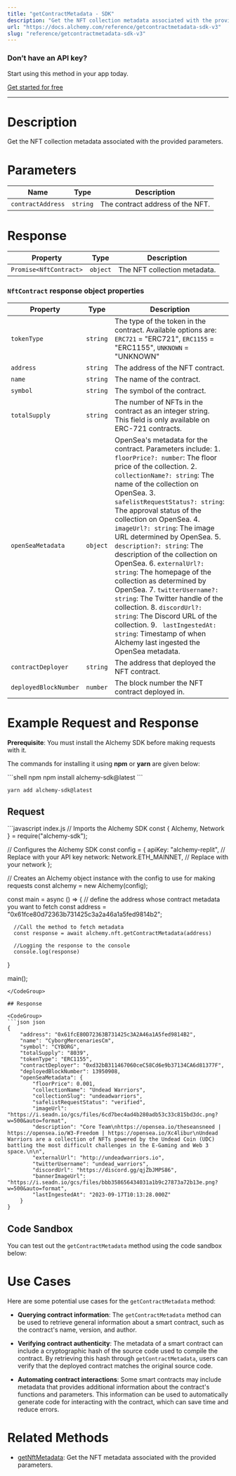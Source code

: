 ```yaml
---
title: "getContractMetadata - SDK"
description: "Get the NFT collection metadata associated with the provided parameters."
url: "https://docs.alchemy.com/reference/getcontractmetadata-sdk-v3"
slug: "reference/getcontractmetadata-sdk-v3"
---
```



### Don’t have an API key?

Start using this method in your app today.

[Get started for free](https://dashboard.alchemy.com/signup/?a=estimateGas)

***

# Description

Get the NFT collection metadata associated with the provided parameters.

# Parameters

| Name              | Type     | Description                      |
| ----------------- | -------- | -------------------------------- |
| `contractAddress` | `string` | The contract address of the NFT. |

# Response

| Property               | Type     | Description                  |
| ---------------------- | -------- | ---------------------------- |
| `Promise<NftContract>` | `object` | The NFT collection metadata. |

### `NftContract` response object properties

| Property              | Type     | Description                                                                                                                                                                                                                                                                                                                                                                                                                                                                                                                                                                                                                                                                                                                               |
| --------------------- | -------- | ----------------------------------------------------------------------------------------------------------------------------------------------------------------------------------------------------------------------------------------------------------------------------------------------------------------------------------------------------------------------------------------------------------------------------------------------------------------------------------------------------------------------------------------------------------------------------------------------------------------------------------------------------------------------------------------------------------------------------------------- |
| `tokenType`           | `string` | The type of the token in the contract. Available options are: `ERC721` = "ERC721", `ERC1155` = "ERC1155", `UNKNOWN` = "UNKNOWN"                                                                                                                                                                                                                                                                                                                                                                                                                                                                                                                                                                                                           |
| `address`             | `string` | The address of the NFT contract.                                                                                                                                                                                                                                                                                                                                                                                                                                                                                                                                                                                                                                                                                                          |
| `name`                | `string` | The name of the contract.                                                                                                                                                                                                                                                                                                                                                                                                                                                                                                                                                                                                                                                                                                                 |
| `symbol`              | `string` | The symbol of the contract.                                                                                                                                                                                                                                                                                                                                                                                                                                                                                                                                                                                                                                                                                                               |
| `totalSupply`         | `string` | The number of NFTs in the contract as an integer string. This field is only available on ERC-721 contracts.                                                                                                                                                                                                                                                                                                                                                                                                                                                                                                                                                                                                                               |
| `openSeaMetadata`     | `object` | OpenSea's metadata for the contract. Parameters include: 1. `floorPrice?: number`: The floor price of the collection. 2. `collectionName?: string`: The name of the collection on OpenSea. 3. `safelistRequestStatus?: string`: The approval status of the collection on OpenSea. 4. `imageUrl?: string`: The image URL determined by OpenSea. 5. `description?: string`: The description of the collection on OpenSea. 6. `externalUrl?: string`: The homepage of the collection as determined by OpenSea. 7. `twitterUsername?: string`: The Twitter handle of the collection. 8. `discordUrl?: string`: The Discord URL of the collection. 9. ` lastIngestedAt: string`: Timestamp of when Alchemy last ingested the OpenSea metadata. |
| `contractDeployer`    | `string` | The address that deployed the NFT contract.                                                                                                                                                                                                                                                                                                                                                                                                                                                                                                                                                                                                                                                                                               |
| `deployedBlockNumber` | `number` | The block number the NFT contract deployed in.                                                                                                                                                                                                                                                                                                                                                                                                                                                                                                                                                                                                                                                                                            |

# Example Request and Response

**Prerequisite**: You must install the Alchemy SDK before making requests with it.

The commands for installing it using **npm** or **yarn** are given below:

<CodeGroup>
  ```shell npm
  npm install alchemy-sdk@latest
  ```

  ```shell yarn
  yarn add alchemy-sdk@latest
  ```
</CodeGroup>

## Request

<CodeGroup>
  ```javascript index.js
  // Imports the Alchemy SDK
  const { Alchemy, Network } = require("alchemy-sdk");

  // Configures the Alchemy SDK
  const config = {
      apiKey: "alchemy-replit", // Replace with your API key
      network: Network.ETH_MAINNET, // Replace with your network
  };

  // Creates an Alchemy object instance with the config to use for making requests
  const alchemy = new Alchemy(config);

  const main = async () => {
      // define the address whose contract metadata you want to fetch
      const address = "0x61fce80d72363b731425c3a2a46a1a5fed9814b2";

      //Call the method to fetch metadata
      const response = await alchemy.nft.getContractMetadata(address)

      //Logging the response to the console
      console.log(response)
  }

  main();
  ```
</CodeGroup>

## Response

<CodeGroup>
  ```json json
  {
      "address": "0x61fcE80D72363B731425c3A2A46a1A5fed9814B2",
      "name": "CyborgMercenariesCm",
      "symbol": "CYBORG",
      "totalSupply": "8039",
      "tokenType": "ERC1155",
      "contractDeployer": "0xd32bB311467060ceC58Cd6e9b37134CA6d81377F",
      "deployedBlockNumber": 13950908,
      "openSeaMetadata": {
          "floorPrice": 0.001,
          "collectionName": "Undead Warriors",
          "collectionSlug": "undeadwarriors",
          "safelistRequestStatus": "verified",
          "imageUrl": "https://i.seadn.io/gcs/files/6cd7bec4ad4b280adb53c33c815bd3dc.png?w=500&auto=format",
          "description": "Core Team\nhttps://opensea.io/theseansneed | https://opensea.io/W3-Freedom | https://opensea.io/Xc4libur\nUndead Warriors are a collection of NFTs powered by the Undead Coin (UDC) battling the most difficult challenges in the E-Gaming and Web 3 space.\n\n",
          "externalUrl": "http://undeadwarriors.io",
          "twitterUsername": "undead_warriors",
          "discordUrl": "https://discord.gg/qjZbJMPS86",
          "bannerImageUrl": "https://i.seadn.io/gcs/files/bbb358656434031a1b9c27873a72b13e.png?w=500&auto=format",
          "lastIngestedAt": "2023-09-17T10:13:28.000Z"
      }
  }
  ```
</CodeGroup>

## Code Sandbox

You can test out the `getContractMetadata` method using the code sandbox below:

# Use Cases

Here are some potential use cases for the `getContractMetadata` method:

* **Querying contract information**: The `getContractMetadata` method can be used to retrieve general information about a smart contract, such as the contract's name, version, and author.

* **Verifying contract authenticity**: The metadata of a smart contract can include a cryptographic hash of the source code used to compile the contract. By retrieving this hash through `getContractMetadata`, users can verify that the deployed contract matches the original source code.

* **Automating contract interactions**: Some smart contracts may include metadata that provides additional information about the contract's functions and parameters. This information can be used to automatically generate code for interacting with the contract, which can save time and reduce errors.

# Related Methods

* [getNftMetadata](/reference/getnftmetadata-sdk): Get the NFT metadata associated with the provided parameters.
